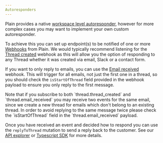 ```yaml
---
Autoresponders
---
```


Plain provides a native [workspace level autoresponder](/autoresponders), however for more complex cases you may want to implement your own custom autoresponder.

To achieve this you can set up endpoint(s) to be notified of one or more [Webhooks](/api-reference/webhooks) from Plain. We would typically recommend listening for the [Thread created](/api-reference/webhooks/thread-created) webhook as this will allow you the option of responding to any Thread whether it was created via email, Slack or a contact form.

If you want to only reply to emails, you can use the [Email received](/api-reference/webhooks/thread-email-received) webhook. This will trigger for all emails, not just the first one in a thread, so you should check the `isStartOfThread` field provided in the webhook payload to ensure you only reply to the first message.

<Warning>
  Note that if you subscribe to both `thread.thread_created` and `thread.email_received` you may
  receive two events for the same email, since we create a new thread for emails which don't belong
  to an existing thread. In order to avoid replying to the same message twice please check the
  `isStartOfThread` field in the `thread.email_received` payload.
</Warning>

Once you have received an event and decided how to respond you can use the `replyToThread` mutation to send a reply back to the customer. See our [API explorer](https://app.plain.com/developer/api-explorer/) or [Typescript SDK](https://github.com/team-plain/typescript-sdk/) for more details.
